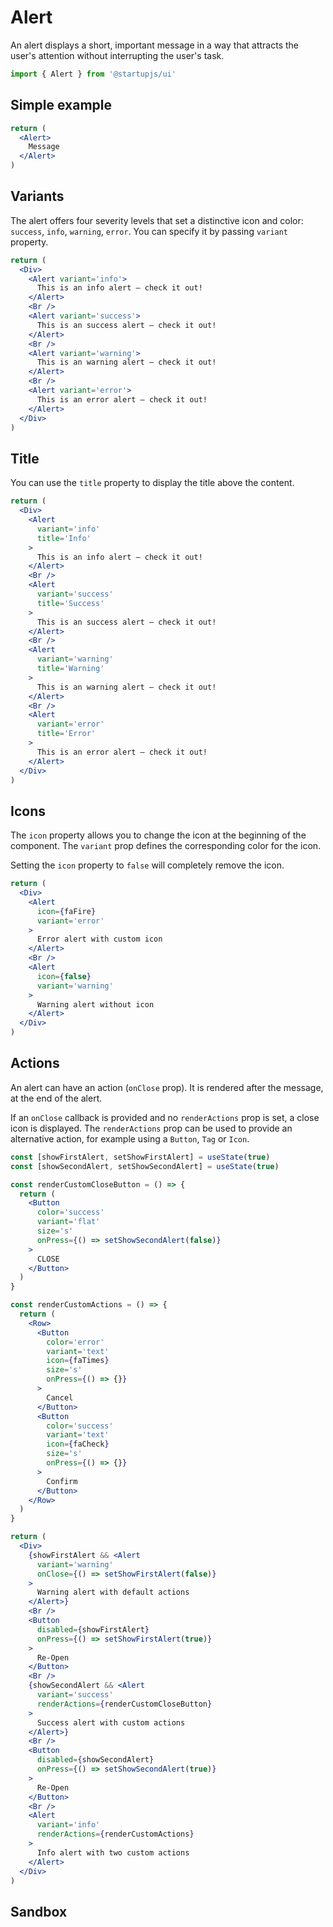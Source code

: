 
# Alert

An alert displays a short, important message in a way that attracts the user's attention without interrupting the user's task.

```jsx
import { Alert } from '@startupjs/ui'
```

## Simple example
```jsx example
return (
  <Alert>
    Message
  </Alert>
)
```

## Variants

The alert offers four severity levels that set a distinctive icon and color: `success`, `info`, `warning`, `error`. You can specify it by passing `variant` property.

```jsx example
return (
  <Div>
    <Alert variant='info'>
      This is an info alert — check it out!
    </Alert>
    <Br />
    <Alert variant='success'>
      This is an success alert — check it out!
    </Alert>
    <Br />
    <Alert variant='warning'>
      This is an warning alert — check it out!
    </Alert>
    <Br />
    <Alert variant='error'>
      This is an error alert — check it out!  
    </Alert>
  </Div>
)
```

## Title

You can use the `title` property to display the title above the content.

```jsx example
return (
  <Div>
    <Alert
      variant='info'
      title='Info'
    >
      This is an info alert — check it out!
    </Alert>
    <Br />
    <Alert
      variant='success'
      title='Success'
    >
      This is an success alert — check it out!
    </Alert>
    <Br />
    <Alert
      variant='warning'
      title='Warning'
    >
      This is an warning alert — check it out!
    </Alert>
    <Br />
    <Alert
      variant='error'
      title='Error'
    >
      This is an error alert — check it out!
    </Alert>
  </Div>
)
```


## Icons
The `icon` property allows you to change the icon at the beginning of the component.
The `variant` prop defines the corresponding color for the icon.

Setting the `icon` property to `false` will completely remove the icon.

```jsx example
return (
  <Div>
    <Alert
      icon={faFire}
      variant='error'
    >
      Error alert with custom icon
    </Alert>
    <Br />
    <Alert
      icon={false}
      variant='warning'
    >
      Warning alert without icon
    </Alert>
  </Div>
)
```

## Actions

An alert can have an action (`onClose` prop). It is rendered after the message, at the end of the alert.

If an `onClose` callback is provided and no `renderActions` prop is set, a close icon is displayed. The `renderActions` prop can be used to provide an alternative action, for example using a `Button`, `Tag` or `Icon`.

```jsx example
const [showFirstAlert, setShowFirstAlert] = useState(true)
const [showSecondAlert, setShowSecondAlert] = useState(true)

const renderCustomCloseButton = () => {
  return (
    <Button
      color='success'
      variant='flat'
      size='s'
      onPress={() => setShowSecondAlert(false)}
    >
      CLOSE
    </Button>
  )
}

const renderCustomActions = () => {
  return (
    <Row>
      <Button
        color='error'
        variant='text'
        icon={faTimes}
        size='s'
        onPress={() => {}}
      >
        Cancel
      </Button>
      <Button
        color='success'
        variant='text'
        icon={faCheck}
        size='s'
        onPress={() => {}}
      >
        Confirm
      </Button>
    </Row>
  )
}

return (
  <Div>
    {showFirstAlert && <Alert
      variant='warning'
      onClose={() => setShowFirstAlert(false)}
    >
      Warning alert with default actions
    </Alert>}
    <Br />
    <Button
      disabled={showFirstAlert}
      onPress={() => setShowFirstAlert(true)}
    >
      Re-Open
    </Button>
    <Br />
    {showSecondAlert && <Alert
      variant='success'
      renderActions={renderCustomCloseButton}
    >
      Success alert with custom actions
    </Alert>}
    <Br />
    <Button
      disabled={showSecondAlert}
      onPress={() => setShowSecondAlert(true)}
    >
      Re-Open
    </Button>
    <Br />
    <Alert
      variant='info'
      renderActions={renderCustomActions}
    >
      Info alert with two custom actions
    </Alert>
  </Div>
)
```

## Sandbox

<Sandbox Component={Alert} />
